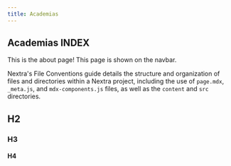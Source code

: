 ```yaml
---
title: Academias
---
```


## Academias INDEX

This is the about page! This page is shown on the navbar.

Nextra's File Conventions guide details the structure and organization of
files and directories within a Nextra project, including the use of
`page.mdx`, `_meta.js`, and `mdx-components.js` files, as well as the
`content` and `src` directories.

## H2

### H3

#### H4
